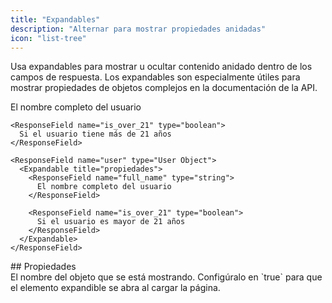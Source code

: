 ```yaml
---
title: "Expandables"
description: "Alternar para mostrar propiedades anidadas"
icon: "list-tree"
---
```


Usa expandables para mostrar u ocultar contenido anidado dentro de los campos de respuesta. Los expandables son especialmente útiles para mostrar propiedades de objetos complejos en la documentación de la API.

<ResponseField name="user" type="User Object">
  <Expandable title="properties">
    <ResponseField name="full_name" type="string">
      El nombre completo del usuario
    </ResponseField>

    <ResponseField name="is_over_21" type="boolean">
      Si el usuario tiene más de 21 años
    </ResponseField>
  </Expandable>
</ResponseField>

```mdx Expandable example
<ResponseField name="user" type="User Object">
  <Expandable title="propiedades">
    <ResponseField name="full_name" type="string">
      El nombre completo del usuario
    </ResponseField>

    <ResponseField name="is_over_21" type="boolean">
      Si el usuario es mayor de 21 años
    </ResponseField>
  </Expandable>
</ResponseField>
```


<div id="properties">
  ## Propiedades
</div>

<ResponseField name="title" type="string">
  El nombre del objeto que se está mostrando.
</ResponseField>

<ResponseField name="defaultOpen" type="boolean" default="false">
  Configúralo en `true` para que el elemento expandible se abra al cargar la página.
</ResponseField>
